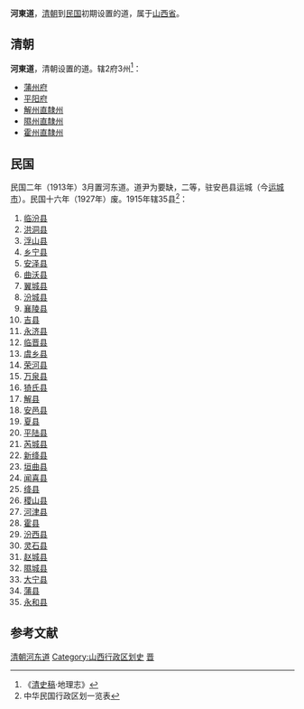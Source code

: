 '''河東道'''，[[清朝|清朝]]到[[中華民國|民国]]初期设置的道，属于[[山西省|山西省]]。
==清朝==
'''河東道'''，清朝设置的道。辖2府3州<ref>《[[清史稿|清史稿]]·地理志》</ref>：
*[[蒲州府|蒲州府]]
*[[平阳府|平阳府]]
*[[解州直隸州|解州直隸州]]
*[[隰州直隸州|隰州直隸州]]
*[[霍州直隸州|霍州直隸州]]
==民国==
民国二年（1913年）3月置河东道。道尹为要缺，二等，驻安邑县运城（今[[运城市|运城市]]）。民国十六年（1927年）废。1915年辖35县<ref>中华民国行政区划一览表</ref>：
#[[临汾县|临汾县]]
#[[洪洞县|洪洞县]]
#[[浮山县|浮山县]]
#[[乡宁县|乡宁县]]
#[[安泽县|安泽县]]
#[[曲沃县|曲沃县]]
#[[翼城县|翼城县]]
#[[汾城县|汾城县]]
#[[襄陵县|襄陵县]]
#[[吉县|吉县]]
#[[永济县|永济县]]
#[[临晋县_(唐朝)|临晋县]]
#[[虞乡县|虞乡县]]
#[[荣河县|荣河县]]
#[[万泉县|万泉县]]
#[[猗氏县|猗氏县]]
#[[解县|解县]]
#[[安邑县|安邑县]]
#[[夏县|夏县]]
#[[平陆县|平陆县]]
#[[芮城县|芮城县]]
#[[新绛县|新绛县]]
#[[垣曲县|垣曲县]]
#[[闻喜县|闻喜县]]
#[[绛县|绛县]]
#[[稷山县|稷山县]]
#[[河津县|河津县]]
#[[霍县|霍县]]
#[[汾西县|汾西县]]
#[[灵石县|灵石县]]
#[[赵城县|赵城县]]
#[[隰城县|隰城县]]
#[[大宁县|大宁县]]
#[[蒲县|蒲县]]
#[[永和县|永和县]]

==参考文献==
<references />

{{清朝巡守道|nocat}}
{{清朝山西省行政區劃|nocat}}
{{北洋政府行政区划|nocat}}
[[Category:清朝河东道|]]
[[Category:山西行政区划史|Category:山西行政区划史]]
[[Category:清朝的道|晋]]